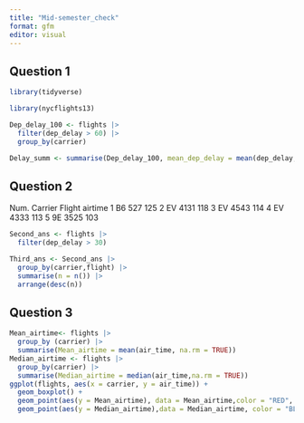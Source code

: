 ```yaml
---
title: "Mid-semester_check"
format: gfm
editor: visual
---
```



## Question 1
```r
library(tidyverse)

library(nycflights13)

Dep_delay_100 <- flights |>
  filter(dep_delay > 60) |>
  group_by(carrier)

Delay_summ <- summarise(Dep_delay_100, mean_dep_delay = mean(dep_delay, na.rm = TRUE), sd_dep_delay = sd(dep_delay, na.rm = TRUE))                   


```

## Question 2
Num.    Carrier   Flight    airtime
1         B6        527       125
2         EV        4131      118
3         EV        4543      114
4         EV        4333      113
5         9E        3525      103

```r
Second_ans <- flights |> 
  filter(dep_delay > 30)

Third_ans <- Second_ans |>
  group_by(carrier,flight) |>
  summarise(n = n()) |>
  arrange(desc(n))

```


## Question 3

```r
Mean_airtime<- flights |>
  group_by (carrier) |>
  summarise(Mean_airtime = mean(air_time, na.rm = TRUE))
Median_airtime <- flights |>
  group_by(carrier) |>
  summarise(Median_airtime = median(air_time,na.rm = TRUE))
ggplot(flights, aes(x = carrier, y = air_time)) +
  geom_boxplot() +
  geom_point(aes(y = Mean_airtime), data = Mean_airtime,color = "RED", size = 3) +
  geom_point(aes(y = Median_airtime),data = Median_airtime, color = "BLUE", size = 3)
```


